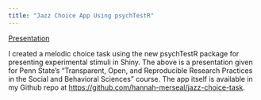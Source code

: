 ```yaml
---
title: "Jazz Choice App Using psychTestR"
---
```


[Presentation](psychTestR-525-slides.html)

I created a melodic choice task using the new psychTestR package for presenting experimental stimuli in Shiny. The above is a presentation given for Penn State's "Transparent, Open, and Reproducible Research Practices in the Social and Behavioral Sciences" course. The app itself is available in my Github repo at <https://github.com/hannah-merseal/jazz-choice-task>.

